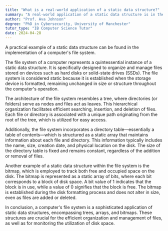 ```yaml
---
title: "What is a real-world application of a static data structure?"
summary: "A real-world application of a static data structure is in the implementation of a computer's file system."
author: "Prof. Ava Johnson"
degree: "PhD in Cybersecurity, University of Manchester"
tutor_type: "IB Computer Science Tutor"
date: 2024-04-28
---
```


A practical example of a static data structure can be found in the implementation of a computer's file system.

The file system of a computer represents a quintessential instance of a static data structure. It is specifically designed to organize and manage files stored on devices such as hard disks or solid-state drives (SSDs). The file system is considered static because it is established when the storage device is formatted, remaining unchanged in size or structure throughout the computer's operation.

The architecture of the file system resembles a tree, where directories (or folders) serve as nodes and files act as leaves. This hierarchical organization facilitates efficient searching, insertion, and deletion of files. Each file or directory is associated with a unique path originating from the root of the tree, which is utilized for easy access.

Additionally, the file system incorporates a directory table—essentially a table of contents—which is structured as a static array that maintains information about each file and directory. This information typically includes the name, size, creation date, and physical location on the disk. The size of the directory table is fixed and remains constant, regardless of the addition or removal of files.

Another example of a static data structure within the file system is the bitmap, which is employed to track both free and occupied space on the disk. The bitmap is represented as a static array of bits, where each bit corresponds to a block of disk space. A bit value of $1$ indicates that the block is in use, while a value of $0$ signifies that the block is free. The bitmap is established during the disk formatting process and does not alter in size, even as files are added or deleted.

In conclusion, a computer's file system is a sophisticated application of static data structures, encompassing trees, arrays, and bitmaps. These structures are crucial for the efficient organization and management of files, as well as for monitoring the utilization of disk space.
    